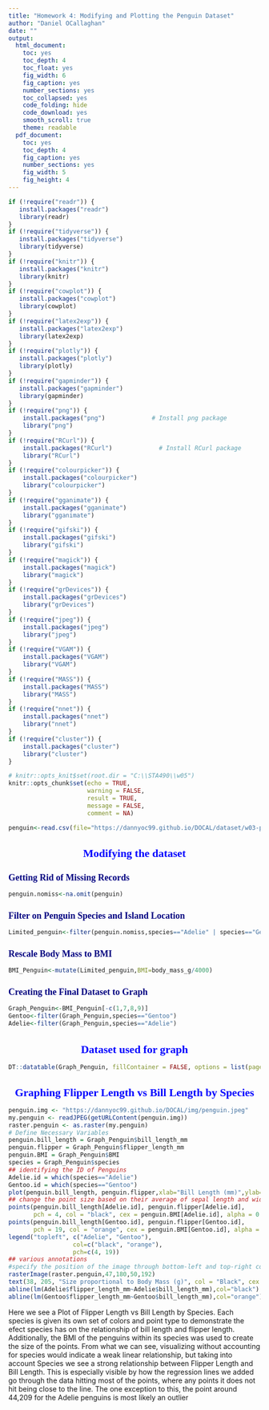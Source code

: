 ---
title: "Homework 4: Modifying and Plotting the Penguin Dataset"
author: "Daniel OCallaghan"
date: ""
output:
  html_document: 
    toc: yes
    toc_depth: 4
    toc_float: yes
    fig_width: 6
    fig_caption: yes
    number_sections: yes
    toc_collapsed: yes
    code_folding: hide
    code_download: yes
    smooth_scroll: true
    theme: readable
  pdf_document: 
    toc: yes
    toc_depth: 4
    fig_caption: yes
    number_sections: yes
    fig_width: 5
    fig_height: 4
---
<style type="text/css">

/* Table of content - navigation */
div#TOC li {
    list-style:none;
    background-color:black;
    background-image:none;
    background-repeat:none;
    background-position:0;
    font-family: Arial, Helvetica, sans-serif;
    color: lightblue;
}

h1.title {
  font-size: 24px;
  color: Navy;
  text-align: center;
}

h4.author { /* Header 4 - and the author and data headers use this too  */
    font-size: 18px;
  font-family: "Times New Roman", Times, serif;
  color: blue;
  text-align: center;
}
h4.date { /* Header 4 - and the author and data headers use this too  */
  font-size: 18px;
  font-family: "Times New Roman", Times, serif;
  color: blue;
  text-align: center;
}
h1 { /* Header 3 - and the author and data headers use this too  */
    font-size: 22px;
    font-family: "Times New Roman", Times, serif;
    color: blue;
    text-align: center;
}
h2 { /* Header 3 - and the author and data headers use this too  */
    font-size: 18px;
    font-family: "Times New Roman", Times, serif;
    color: Navy;
    text-align: left;
}

h3 { /* Header 3 - and the author and data headers use this too  */
    font-size: 15px;
    font-family: "Times New Roman", Times, serif;
    color: Navy;
    text-align: left;
}

h4 { /* Header 4 - and the author and data headers use this too  */
    font-size: 18px;
    font-family: "Times New Roman", Times, serif;
    color: Navy;
    text-align: left;
}
</style>

```{r setup, include=FALSE}
if (!require("readr")) {
   install.packages("readr")
   library(readr)
}
if (!require("tidyverse")) {
   install.packages("tidyverse")
   library(tidyverse)
}
if (!require("knitr")) {
   install.packages("knitr")
   library(knitr)
}
if (!require("cowplot")) {
   install.packages("cowplot")
   library(cowplot)
}
if (!require("latex2exp")) {
   install.packages("latex2exp")
   library(latex2exp)
}
if (!require("plotly")) {
   install.packages("plotly")
   library(plotly)
}
if (!require("gapminder")) {
   install.packages("gapminder")
   library(gapminder)
}
if (!require("png")) {
    install.packages("png")             # Install png package
    library("png")
}
if (!require("RCurl")) {
    install.packages("RCurl")             # Install RCurl package
    library("RCurl")
}
if (!require("colourpicker")) {
    install.packages("colourpicker")              
    library("colourpicker")
}
if (!require("gganimate")) {
    install.packages("gganimate")              
    library("gganimate")
}
if (!require("gifski")) {
    install.packages("gifski")              
    library("gifski")
}
if (!require("magick")) {
    install.packages("magick")              
    library("magick")
}
if (!require("grDevices")) {
    install.packages("grDevices")              
    library("grDevices")
}
if (!require("jpeg")) {
    install.packages("jpeg")              
    library("jpeg")
}
if (!require("VGAM")) {
    install.packages("VGAM")              
    library("VGAM")
}
if (!require("MASS")) {
    install.packages("MASS")              
    library("MASS")
}
if (!require("nnet")) {
    install.packages("nnet")              
    library("nnet")
}
if (!require("cluster")) {
    install.packages("cluster")              
    library("cluster")
}

# knitr::opts_knit$set(root.dir = "C:\\STA490\\w05")
knitr::opts_chunk$set(echo = TRUE,       
                      warning = FALSE,   
                      result = TRUE,   
                      message = FALSE,
                      comment = NA)
```

```{r dataset, include=FALSE}
penguin<-read.csv(file="https://dannyoc99.github.io/DOCAL/dataset/w03-penguins.csv")
```

# Modifying the dataset

## Getting Rid of Missing Records

```{r missing}
penguin.nomiss<-na.omit(penguin)
```

## Filter on Penguin Species and Island Location

```{r filtered}
Limited_penguin<-filter(penguin.nomiss,species=="Adelie" | species=="Gentoo") %>% filter(island=="Biscoe" | island=="Torgersen")%>%filter(3500<body_mass_g & body_mass_g<5000)
```

## Rescale Body Mass to BMI

```{r BMI}
BMI_Penguin<-mutate(Limited_penguin,BMI=body_mass_g/4000)
```

## Creating the Final Dataset to Graph

```{r keep}
Graph_Penguin<-BMI_Penguin[-c(1,7,8,9)]
Gentoo<-filter(Graph_Penguin,species=="Gentoo")
Adelie<-filter(Graph_Penguin,species=="Adelie")
```

# Dataset used for graph

```{r data}
DT::datatable(Graph_Penguin, fillContainer = FALSE, options = list(pageLength = 11))
```

# Graphing Flipper Length vs Bill Length by Species

```{r plot}

penguin.img <- "https://dannyoc99.github.io/DOCAL/img/penguin.jpeg"
my.penguin <- readJPEG(getURLContent(penguin.img))
raster.penguin <- as.raster(my.penguin) 
# Define Necessary Variables
penguin.bill_length = Graph_Penguin$bill_length_mm
penguin.flipper = Graph_Penguin$flipper_length_mm
penguin.BMI = Graph_Penguin$BMI
species = Graph_Penguin$species
## identifying the ID of Penguins
Adelie.id = which(species=="Adelie") 
Gentoo.id = which(species=="Gentoo")
plot(penguin.bill_length, penguin.flipper,xlab="Bill Length (mm)",ylab="Flipper Length (mm)", main = "Flipper Length vs Bill Length by Species", type = "n")
## change the point size based on their average of sepal length and width
points(penguin.bill_length[Adelie.id], penguin.flipper[Adelie.id], 
       pch = 4, col = "black", cex = penguin.BMI[Adelie.id], alpha = 0.6)
points(penguin.bill_length[Gentoo.id], penguin.flipper[Gentoo.id], 
       pch = 19, col = "orange", cex = penguin.BMI[Gentoo.id], alpha = 0.6)
legend("topleft", c("Adelie", "Gentoo"), 
                  col=c("black", "orange"),
                  pch=c(4, 19))
## various annotations
#specify the position of the image through bottom-left and top-right coords
rasterImage(raster.penguin,47,180,50,192)
text(38, 205, "Size proportional to Body Mass (g)", col = "Black", cex = .7)
abline(lm(Adelie$flipper_length_mm~Adelie$bill_length_mm),col="black")
abline(lm(Gentoo$flipper_length_mm~Gentoo$bill_length_mm),col="orange")
```




Here we see a Plot of Flipper Length vs Bill Length by Species. Each species is given its own set of colors and point type to demonstrate the efect species has on the relationship of bill length and flipper length. Additionally, the BMI of the penguins within its species was used to create the size of the points. From what we can see, visualizing without accounting for species would indicate a weak linear relationship, but taking into account Species we see a strong relationship between Flipper Length and Bill Length. This is especially visible by how the regression lines we added go through the data hitting most of the points, where any points it does not hit being close to the line. The one exception to this, the point around 44,209 for the Adelie penguins is most likely an outlier 
